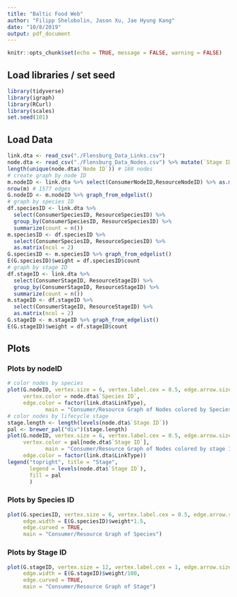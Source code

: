 ```yaml
---
title: "Baltic Food Web"
author: "Filipp Shelobolin, Jason Xu, Jae Hyung Kang"
date: "10/8/2019"
output: pdf_document
---
```


```r
knitr::opts_chunk$set(echo = TRUE, message = FALSE, warning = FALSE)
```

## Load libraries / set seed

```r
library(tidyverse)
library(igraph)
library(RCurl)
library(scales)
set.seed(101)
```

## Load Data

```r
link.dta <- read_csv("./Flensburg_Data_Links.csv")
node.dta <- read_csv("./Flensburg_Data_Nodes.csv") %>% mutate(`Stage ID` = factor(`Stage ID`)) %>% arrange(`Node ID`)
length(unique(node.dta$`Node ID`)) # 180 nodes
# create graph by node ID
m.nodeID <- link.dta %>% select(ConsumerNodeID,ResourceNodeID) %>% as.matrix(ncol = 2)
nrow(m) # 1577 edges
G.nodeID <- m.nodeID %>% graph_from_edgelist()
# graph by species ID
df.speciesID <- link.dta %>% 
  select(ConsumerSpeciesID, ResourceSpeciesID) %>% 
  group_by(ConsumerSpeciesID, ResourceSpeciesID) %>%
  summarize(count = n())
m.speciesID <- df.speciesID %>%
  select(ConsumerSpeciesID, ResourceSpeciesID) %>%
  as.matrix(ncol = 2)
G.speciesID <- m.speciesID %>% graph_from_edgelist()
E(G.speciesID)$weight = df.speciesID$count
# graph by stage ID
df.stageID <- link.dta %>% 
  select(ConsumerStageID, ResourceStageID) %>% 
  group_by(ConsumerStageID, ResourceStageID) %>%
  summarize(count = n())
m.stageID <- df.stageID %>%
  select(ConsumerStageID, ResourceStageID) %>%
  as.matrix(ncol = 2)
G.stageID <- m.stageID %>% graph_from_edgelist()
E(G.stageID)$weight = df.stageID$count
```

## Plots

### Plots by nodeID

```r
# color nodes by species
plot(G.nodeID, vertex.size = 6, vertex.label.cex = 0.5, edge.arrow.size = 0.1, 
     vertex.color = node.dta$`Species ID`,
     edge.color = factor(link.dta$LinkType),
            main = "Consumer/Resource Graph of Nodes colored by Species ID and Link Type")
# color nodes by lifecycle stage
stage.length <- length(levels(node.dta$`Stage ID`))
pal <- brewer_pal("div")(stage.length)
plot(G.nodeID, vertex.size = 6, vertex.label.cex = 0.5, edge.arrow.size = 0.1,
     vertex.color = pal[node.dta$`Stage ID`],
            main = "Consumer/Resource Graph of Nodes colored by stage ID and Link Type",
     edge.color = factor(link.dta$LinkType))
legend("topright", title = "Stage", 
       legend = levels(node.dta$`Stage ID`),
       fill = pal
       )
```

### Plots by Species ID

```r
plot(G.speciesID, vertex.size = 6, vertex.label.cex = 0.5, edge.arrow.size = 0.1,
     edge.width = E(G.speciesID)$weight*1.5,
     edge.curved = TRUE,
     main = "Consumer/Resource Graph of Species")
```

### Plots by Stage ID

```r
plot(G.stageID, vertex.size = 12, vertex.label.cex = 1, edge.arrow.size = 0.5,
     edge.width = E(G.stageID)$weight/100,
     edge.curved = TRUE,
     main = "Consumer/Resource Graph of Stage")
```